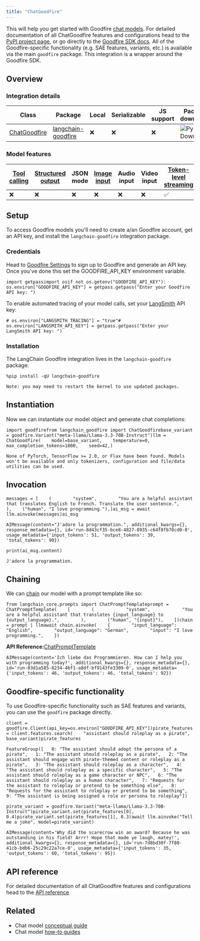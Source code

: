 ```yaml
---
title: "ChatGoodfire"
---
```


This will help you get started with Goodfire [chat models](/src/oss/concepts/chat_models). For detailed documentation of all ChatGoodfire features and configurations head to the [PyPI project page](https://pypi.org/project/langchain-goodfire/), or go directly to the [Goodfire SDK docs](https://docs.goodfire.ai/sdk-reference/example). All of the Goodfire-specific functionality (e.g. SAE features, variants, etc.) is available via the main `goodfire` package. This integration is a wrapper around the Goodfire SDK.

## Overview

### Integration details

| Class                                                                                                                            | Package                                                                    | Local | Serializable | JS support | Package downloads                                                                       | Package latest                                                                       |
| -------------------------------------------------------------------------------------------------------------------------------- | -------------------------------------------------------------------------- | ----- | ------------ | ---------- | --------------------------------------------------------------------------------------- | ------------------------------------------------------------------------------------ |
| [ChatGoodfire](https://python.langchain.com/api_reference/goodfire/chat_models/langchain_goodfire.chat_models.ChatGoodfire.html) | [langchain-goodfire](https://python.langchain.com/api_reference/goodfire/) | ❌     | ❌            | ❌          | ![PyPI - Downloads](/images/oss/integrations/chat/goodfire/pypi/dm/langchain-goodfire) | ![PyPI - Version](/images/oss/integrations/chat/goodfire/pypi/v/langchain-goodfire) |

### Model features

| [Tool calling](/src/oss/how_to/tool_calling) | [Structured output](/src/oss/how_to/structured_output) | JSON mode | [Image input](/src/oss/how_to/multimodal_inputs) | Audio input | Video input | [Token-level streaming](/src/oss/how_to/chat_streaming) | Native async | [Token usage](/src/oss/how_to/chat_token_usage_tracking) | [Logprobs](/src/oss/how_to/logprobs) |
| ------------------------------------------ | ---------------------------------------------------- | --------- | ---------------------------------------------- | ----------- | ----------- | ----------------------------------------------------- | ------------ | ------------------------------------------------------ | ---------------------------------- |
| ❌                                          | ❌                                                    | ❌         | ❌                                              | ❌           | ❌           | ✅                                                     | ✅            | ✅                                                      | ❌                                  |

## Setup

To access Goodfire models you'll need to create a/an Goodfire account, get an API key, and install the `langchain-goodfire` integration package.

### Credentials

Head to [Goodfire Settings](https://platform.goodfire.ai/organization/settings/api-keys) to sign up to Goodfire and generate an API key. Once you've done this set the GOODFIRE\_API\_KEY environment variable.

```
import getpassimport osif not os.getenv("GOODFIRE_API_KEY"):    os.environ["GOODFIRE_API_KEY"] = getpass.getpass("Enter your Goodfire API key: ")
```

To enable automated tracing of your model calls, set your [LangSmith](https://docs.smith.langchain.com/) API key:

```
# os.environ["LANGSMITH_TRACING"] = "true"# os.environ["LANGSMITH_API_KEY"] = getpass.getpass("Enter your LangSmith API key: ")
```

### Installation

The LangChain Goodfire integration lives in the `langchain-goodfire` package:

```
%pip install -qU langchain-goodfire
```

```
Note: you may need to restart the kernel to use updated packages.
```

## Instantiation

Now we can instantiate our model object and generate chat completions:

```
import goodfirefrom langchain_goodfire import ChatGoodfirebase_variant = goodfire.Variant("meta-llama/Llama-3.3-70B-Instruct")llm = ChatGoodfire(    model=base_variant,    temperature=0,    max_completion_tokens=1000,    seed=42,)
```

```
None of PyTorch, TensorFlow >= 2.0, or Flax have been found. Models won't be available and only tokenizers, configuration and file/data utilities can be used.
```

## Invocation

```
messages = [    (        "system",        "You are a helpful assistant that translates English to French. Translate the user sentence.",    ),    ("human", "I love programming."),]ai_msg = await llm.ainvoke(messages)ai_msg
```

```
AIMessage(content="J'adore la programmation.", additional_kwargs={}, response_metadata={}, id='run-8d43cf35-bce8-4827-8935-c64f8fb78cd0-0', usage_metadata={'input_tokens': 51, 'output_tokens': 39, 'total_tokens': 90})
```

```
print(ai_msg.content)
```

```
J'adore la programmation.
```

## Chaining

We can [chain](/src/oss/how_to/sequence) our model with a prompt template like so:

```
from langchain_core.prompts import ChatPromptTemplateprompt = ChatPromptTemplate(    [        (            "system",            "You are a helpful assistant that translates {input_language} to {output_language}.",        ),        ("human", "{input}"),    ])chain = prompt | llmawait chain.ainvoke(    {        "input_language": "English",        "output_language": "German",        "input": "I love programming.",    })
```

**API Reference:**[ChatPromptTemplate](https://python.langchain.com/api_reference/core/prompts/langchain_core.prompts.chat.ChatPromptTemplate.html)

```
AIMessage(content='Ich liebe das Programmieren. How can I help you with programming today?', additional_kwargs={}, response_metadata={}, id='run-03d1a585-8234-46f1-a8df-bf9143fe3309-0', usage_metadata={'input_tokens': 46, 'output_tokens': 46, 'total_tokens': 92})
```

## Goodfire-specific functionality

To use Goodfire-specific functionality such as SAE features and variants, you can use the `goodfire` package directly.

```
client = goodfire.Client(api_key=os.environ["GOODFIRE_API_KEY"])pirate_features = client.features.search(    "assistant should roleplay as a pirate", base_variant)pirate_features
```

```
FeatureGroup([   0: "The assistant should adopt the persona of a pirate",   1: "The assistant should roleplay as a pirate",   2: "The assistant should engage with pirate-themed content or roleplay as a pirate",   3: "The assistant should roleplay as a character",   4: "The assistant should roleplay as a specific character",   5: "The assistant should roleplay as a game character or NPC",   6: "The assistant should roleplay as a human character",   7: "Requests for the assistant to roleplay or pretend to be something else",   8: "Requests for the assistant to roleplay or pretend to be something",   9: "The assistant is being assigned a role or persona to roleplay"])
```

```
pirate_variant = goodfire.Variant("meta-llama/Llama-3.3-70B-Instruct")pirate_variant.set(pirate_features[0], 0.4)pirate_variant.set(pirate_features[1], 0.3)await llm.ainvoke("Tell me a joke", model=pirate_variant)
```

```
AIMessage(content='Why did the scarecrow win an award? Because he was outstanding in his field! Arrr! Hope that made ye laugh, matey!', additional_kwargs={}, response_metadata={}, id='run-7d8bd30f-7f80-41cb-bdb6-25c29c22a7ce-0', usage_metadata={'input_tokens': 35, 'output_tokens': 60, 'total_tokens': 95})
```

## API reference

For detailed documentation of all ChatGoodfire features and configurations head to the [API reference](https://python.langchain.com/api_reference/goodfire/chat_models/langchain_goodfire.chat_models.ChatGoodfire.html)

## Related

* Chat model [conceptual guide](/src/oss/concepts/chat_models)
* Chat model [how-to guides](/src/oss/how_to/#chat-models)
